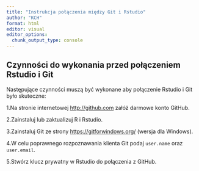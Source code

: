 ```yaml
---
title: "Instrukcja połączenia między Git i Rstudio"
author: "KCH"
format: html
editor: visual
editor_options: 
  chunk_output_type: console
---
```


## Czynności do wykonania przed połączeniem Rstudio i Git

Następujące czynności muszą być wykonane aby połączenie Rstudio i Git było skuteczne:

1.Na stronie internetowej <http://github.com> załóż darmowe konto GitHub.

2.Zainstaluj lub zaktualizuj R i Rstudio.

3.Zainstaluj Git ze strony <https://gitforwindows.org/> (wersja dla Windows).

4.W celu poprawnego rozpoznawania klienta Git podaj `user.name` oraz `user.email`.

5.Stwórz klucz prywatny w Rstudio do połączenia z GitHub.
